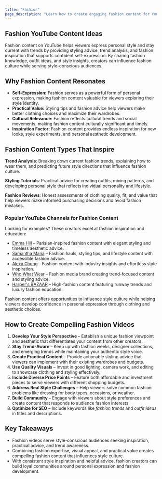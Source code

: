 ```yaml
---
title: "Fashion"
page_description: "Learn how to create engaging fashion content for YouTube—covering trends, styling advice, and fashion inspiration for style-conscious viewers."
---
```


## Fashion YouTube Content Ideas

Fashion content on YouTube helps viewers express personal style and stay current with trends by providing styling advice, trend analysis, and fashion inspiration that supports confident self-expression. By sharing fashion knowledge, outfit ideas, and style insights, creators can influence fashion culture while serving style-conscious audiences.

## Why Fashion Content Resonates

- **Self-Expression:** Fashion serves as a powerful form of personal expression, making fashion content valuable for viewers exploring their style identity.
- **Practical Value:** Styling tips and fashion advice help viewers make better clothing choices and maximize their wardrobes.
- **Cultural Relevance:** Fashion reflects cultural trends and social movements, making fashion content culturally significant and timely.
- **Inspiration Factor:** Fashion content provides endless inspiration for new looks, style experiments, and personal aesthetic development.

## Fashion Content Types That Inspire

**Trend Analysis**: Breaking down current fashion trends, explaining how to wear them, and predicting future style directions that influence fashion culture.

**Styling Tutorials**: Practical advice for creating outfits, mixing patterns, and developing personal style that reflects individual personality and lifestyle.

**Fashion Reviews**: Honest assessments of clothing quality, fit, and value that help viewers make informed purchasing decisions and avoid fashion mistakes.

### Popular YouTube Channels for Fashion Content

Looking for examples? These creators excel at fashion inspiration and education:
- [Emma Hill](https://www.youtube.com/@EmmaHill) – Parisian-inspired fashion content with elegant styling and timeless aesthetic advice.
- [Samantha Maria](https://www.youtube.com/@SamanthaMaria) – Fashion hauls, styling tips, and lifestyle content with accessible fashion advice.
- [Alexa Chung](https://www.youtube.com/@AlexaChung) – Fashion content with industry insights and effortless style inspiration.
- [Who What Wear](https://www.youtube.com/@WhoWhatWear) – Fashion media brand creating trend-focused content and styling advice.
- [Harper's BAZAAR](https://www.youtube.com/@harpersbazaarus) – High-fashion content featuring runway trends and luxury fashion education.

Fashion content offers opportunities to influence style culture while helping viewers develop confidence in personal expression through clothing and aesthetic choices.

## How to Create Compelling Fashion Videos

1. **Develop Your Style Perspective** – Establish a unique fashion viewpoint and aesthetic that differentiates your content from other creators.
2. **Stay Trend-Aware** – Keep up with fashion weeks, designer collections, and emerging trends while maintaining your authentic style voice.
3. **Create Practical Content** – Provide actionable styling advice that viewers can implement with their existing wardrobes and budgets.
4. **Use Quality Visuals** – Invest in good lighting, camera work, and editing to showcase clothing and styling effectively.
5. **Include Diverse Price Points** – Feature both affordable and investment pieces to serve viewers with different shopping budgets.
6. **Address Real Style Challenges** – Help viewers solve common fashion problems like dressing for body types, occasions, or weather.
7. **Build Community** – Engage with viewers about style preferences and create content that responds to audience fashion interests.
8. **Optimize for SEO** – Include keywords like *fashion trends* and *outfit ideas* in titles and descriptions.

## Key Takeaways

- Fashion videos serve style-conscious audiences seeking inspiration, practical advice, and trend awareness.
- Combining fashion expertise, visual appeal, and practical value creates compelling fashion content that influences style culture.
- With consistent style inspiration and helpful advice, fashion creators can build loyal communities around personal expression and fashion development.
